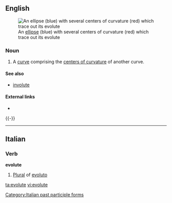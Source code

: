 ==English==
[[File:Ellipse with evolute.png|thumb|An [[ellipse]] (blue) with several centers of curvature (red) which trace out its evolute]]
===Noun===
{{en-noun}}

# A [[curve]] comprising the [[center of curvature|centers of curvature]] of another curve.

====See also====
* [[involute]]

====External links====
* {{pedia}}
{{-}}
----
==Italian==

===Verb===
'''evolute''' {{f}}

# [[plural|Plural]] of [[evoluto]]

[[Category:Italian past participle forms]]

[[ta:evolute]]
[[vi:evolute]]